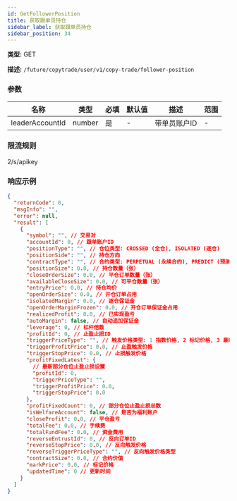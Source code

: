 ```yaml
---
id: GetFollowerPosition
title: 获取跟单员持仓
sidebar_label: 获取跟单员持仓
sidebar_position: 34
---
```


**类型:** GET

**描述:** `/future/copytrade/user/v1/copy-trade/follower-position`

### 参数

| 名称            | 类型   | 必填 | 默认值 | 描述         | 范围 |
| --------------- | ------ | ---- | ------ | ------------ | ---- |
| leaderAccountId | number | 是   | -      | 带单员账户ID | -    |

### 限流规则

2/s/apikey

### 响应示例

```json
{
  "returnCode": 0,
  "msgInfo": "",
  "error": null,
  "result": [
    {
      "symbol": "", // 交易对
      "accountId": 0, // 跟单账户ID
      "positionType": "", // 仓位类型: CROSSED (全仓), ISOLATED (逐仓)
      "positionSide": "", // 持仓方向
      "contractType": "", // 合约类型: PERPETUAL (永续合约), PREDICT (预测合约)
      "positionSize": 0.0, // 持仓数量（张）
      "closeOrderSize": 0.0, // 平仓订单数量（张）
      "availableCloseSize": 0.0, // 可平仓数量（张）
      "entryPrice": 0.0, // 持仓均价
      "openOrderSize": 0.0, // 开仓订单占用
      "isolatedMargin": 0.0, // 逐仓保证金
      "openOrderMarginFrozen": 0.0, // 开仓订单保证金占用
      "realizedProfit": 0.0, // 已实现盈亏
      "autoMargin": false, // 自动追加保证金
      "leverage": 0, // 杠杆倍数
      "profitId": 0, // 止盈止损ID
      "triggerPriceType": "", // 触发价格类型: 1 指数价格, 2 标记价格, 3 最新价格
      "triggerProfitPrice": 0.0, // 止盈触发价格
      "triggerStopPrice": 0.0, // 止损触发价格
      "profitFixedLatest": {
        // 最新部分仓位止盈止损设置
        "profitId": 0,
        "triggerPriceType": "",
        "triggerProfitPrice": 0.0,
        "triggerStopPrice": 0.0
      },
      "profitFixedCount": 0, // 部分仓位止盈止损总数
      "isWelfareAccount": false, // 是否为福利账户
      "closeProfit": 0.0, // 平仓盈亏
      "totalFee": 0.0, // 手续费
      "totalFundFee": 0.0, // 资金费用
      "reverseEntrustId": 0, // 反向订单ID
      "reverseStopPrice": 0.0, // 反向触发价格
      "reverseTriggerPriceType": "", // 反向触发价格类型
      "contractSize": 0.0, // 合约价值
      "markPrice": 0.0, // 标记价格
      "updatedTime": 0 // 更新时间
    }
  ]
}
```